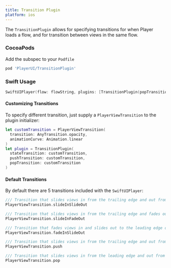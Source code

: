 ```yaml
---
title: Transition Plugin
platform: ios
---
```


The `TransitionPlugin` allows for specifying transitions for when Player loads a flow, and for transition between views in the same flow.

### CocoaPods

Add the subspec to your `Podfile`

```ruby
pod 'PlayerUI/TransitionPlugin'
```

### Swift Usage

```swift
SwiftUIPlayer(flow: flowString, plugins: [TransitionPlugin(popTransition: .pop)], result: $resultBinding)
```

#### Customizing Transitions

To specify different transition, just supply a `PlayerViewTransition` to the plugin initializer:

```swift
let customTransition = PlayerViewTransition(
  transition: AnyTransition.opacity,
  animationCurve: Animation.linear
)
let plugin = TransitionPlugin(
  stateTransition: customTransition,
  pushTransition: customTransition,
  popTransition: customTransition
)
```

#### Default Transitions

By default there are 5 transitions included with the `SwiftUIPlayer`:

```swift
/// Transition that slides views in from the trailing edge and out from to the leading edge of the screen
PlayerViewTransition.slideInSlideOut

/// Transition that slides views in from the trailing edge and fades out views on removal
PlayerViewTransition.slideInFadeOut

/// Transition that fades views in and slides out to the leading edge of the screen on removal
PlayerViewTransition.fadeInSlideOut

/// Transition that slides views in from the trailing edge and out from to the leading edge of the screen
PlayerViewTransition.push

/// Transition that slides views in from the leading edge and out from to the trailing edge of the screen
PlayerViewTransition.pop
```
